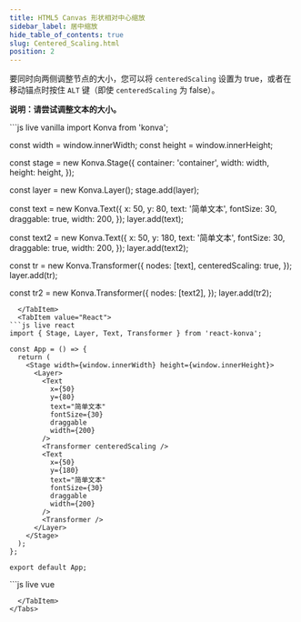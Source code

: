 ```yaml
---
title: HTML5 Canvas 形状相对中心缩放
sidebar_label: 居中缩放
hide_table_of_contents: true
slug: Centered_Scaling.html
position: 2
---
```


要同时向两侧调整节点的大小，您可以将 `centeredScaling` 设置为 true，或者在移动锚点时按住 `ALT` 键（即使 `centeredScaling` 为 false）。

**说明：请尝试调整文本的大小。**


<Tabs>
  <TabItem value="Vanilla" default>
```js live vanilla
import Konva from 'konva';

const width = window.innerWidth;
const height = window.innerHeight;

const stage = new Konva.Stage({
container: 'container',
width: width,
height: height,
});

const layer = new Konva.Layer();
stage.add(layer);

const text = new Konva.Text({
x: 50,
y: 80,
text: '简单文本',
fontSize: 30,
draggable: true,
width: 200,
});
layer.add(text);

const text2 = new Konva.Text({
x: 50,
y: 180,
text: '简单文本',
fontSize: 30,
draggable: true,
width: 200,
});
layer.add(text2);

const tr = new Konva.Transformer({
nodes: [text],
centeredScaling: true,
});
layer.add(tr);

const tr2 = new Konva.Transformer({
nodes: [text2],
});
layer.add(tr2);

```
  </TabItem>
  <TabItem value="React">
```js live react
import { Stage, Layer, Text, Transformer } from 'react-konva';

const App = () => {
  return (
    <Stage width={window.innerWidth} height={window.innerHeight}>
      <Layer>
        <Text
          x={50}
          y={80}
          text="简单文本"
          fontSize={30}
          draggable
          width={200}
        />
        <Transformer centeredScaling />
        <Text
          x={50}
          y={180}
          text="简单文本"
          fontSize={30}
          draggable
          width={200}
        />
        <Transformer />
      </Layer>
    </Stage>
  );
};

export default App;
```
  </TabItem>
  <TabItem value="Vue">
```js live vue
<template>
  <v-stage :config="stageSize">
    <v-layer>
      <v-text :config="textConfig1" />
      <v-transformer :config="transformerConfig1" />
      <v-text :config="textConfig2" />
      <v-transformer :config="transformerConfig2" />
    </v-layer>
  </v-stage>
</template>

<script setup>
const stageSize = {
  width: window.innerWidth,
  height: window.innerHeight
};

const textConfig1 = {
  x: 50,
  y: 80,
  text: '简单文本',
  fontSize: 30,
  draggable: true,
  width: 200
};

const textConfig2 = {
  x: 50,
  y: 180,
  text: '简单文本', 
  fontSize: 30,
  draggable: true,
  width: 200
};

const transformerConfig1 = {
  centeredScaling: true
};

const transformerConfig2 = {};
</script>

```
  </TabItem>
</Tabs>
```